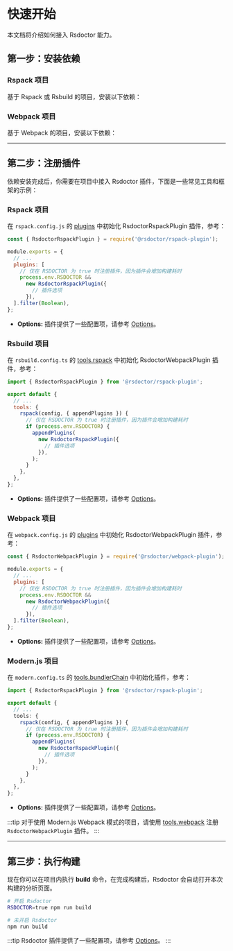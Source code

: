 # 快速开始

本文档将介绍如何接入 Rsdoctor 能力。

## 第一步：安装依赖


### Rspack 项目

基于 Rspack 或 Rsbuild 的项目，安装以下依赖：

<PackageManagerTabs command="add @rsdoctor/rspack-plugin -D" />

### Webpack 项目

基于 Webpack 的项目，安装以下依赖：

<PackageManagerTabs command="add @rsdoctor/webpack-plugin -D" />

---

## 第二步：注册插件

依赖安装完成后，你需要在项目中接入 Rsdoctor 插件，下面是一些常见工具和框架的示例：

### Rspack 项目

在 `rspack.config.js` 的 [plugins](https://www.rspack.dev/config/plugins.html#plugins) 中初始化 RsdoctorRspackPlugin 插件，参考：

```js title="rspack.config.js"
const { RsdoctorRspackPlugin } = require('@rsdoctor/rspack-plugin');

module.exports = {
  // ...
  plugins: [
    // 仅在 RSDOCTOR 为 true 时注册插件，因为插件会增加构建耗时
    process.env.RSDOCTOR &&
      new RsdoctorRspackPlugin({
        // 插件选项
      }),
  ].filter(Boolean),
};
```

- **Options:** 插件提供了一些配置项，请参考 [Options](../../config/options/index)。


### Rsbuild 项目

在 `rsbuild.config.ts` 的 [tools.rspack](https://rsbuild.dev/config/tools/rspack) 中初始化 RsdoctorWebpackPlugin 插件，参考：

```js title="rsbuild.config.ts"
import { RsdoctorRspackPlugin } from '@rsdoctor/rspack-plugin';

export default {
  // ...
  tools: {
    rspack(config, { appendPlugins }) {
      // 仅在 RSDOCTOR 为 true 时注册插件，因为插件会增加构建耗时
      if (process.env.RSDOCTOR) {
        appendPlugins(
          new RsdoctorRspackPlugin({
            // 插件选项
          }),
        );
      }
    },
  },
};
```

- **Options:** 插件提供了一些配置项，请参考 [Options](../../config/options/index)。


### Webpack 项目

在 `webpack.config.js` 的 [plugins](https://webpack.js.org/configuration/plugins/#plugins) 中初始化 RsdoctorWebpackPlugin 插件，参考：

```js title="webpack.config.js"
const { RsdoctorWebpackPlugin } = require('@rsdoctor/webpack-plugin');

module.exports = {
  // ...
  plugins: [
    // 仅在 RSDOCTOR 为 true 时注册插件，因为插件会增加构建耗时
    process.env.RSDOCTOR &&
      new RsdoctorWebpackPlugin({
        // 插件选项
      }),
  ].filter(Boolean),
};
```

- **Options:** 插件提供了一些配置项，请参考 [Options](../../config/options/index)。

### Modern.js 项目

在 `modern.config.ts` 的 [tools.bundlerChain](https://modernjs.dev/configure/app/tools/rspack) 中初始化插件，参考：

```ts title="modern.config.ts"
import { RsdoctorRspackPlugin } from '@rsdoctor/rspack-plugin';

export default {
  // ...
  tools: {
    rspack(config, { appendPlugins }) {
      // 仅在 RSDOCTOR 为 true 时注册插件，因为插件会增加构建耗时
      if (process.env.RSDOCTOR) {
        appendPlugins(
          new RsdoctorRspackPlugin({
            // 插件选项
          }),
        );
      }
    },
  },
};
```
- **Options:** 插件提供了一些配置项，请参考 [Options](../../config/options/index)。

:::tip
对于使用 Modern.js Webpack 模式的项目，请使用 [tools.webpack](https://modernjs.dev/configure/app/tools/webpack) 注册 `RsdoctorWebpackPlugin` 插件。
:::

---

## 第三步：执行构建

现在你可以在项目内执行 **build** 命令，在完成构建后，Rsdoctor 会自动打开本次构建的分析页面。

```bash
# 开启 Rsdoctor
RSDOCTOR=true npm run build

# 未开启 Rsdoctor
npm run build
```

:::tip
Rsdoctor 插件提供了一些配置项，请参考 [Options](../../config/options/index)。
:::
